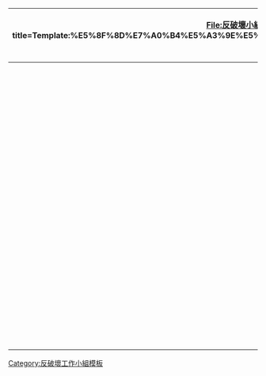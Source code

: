 {|class="wikitable" align="center"
|-
!colspan=12 align=center |<imagemap>
File:反破壞小組成員小標.png|center
rect 0 0 131 136 [//zh.wikipedia.org/w/index.php?title=Template:%E5%8F%8D%E7%A0%B4%E5%A3%9E%E5%B7%A5%E4%BD%9C%E5%B0%8F%E7%B5%84%E6%88%90%E5%93%A1%E5%90%8D%E5%96%AE3&action=edit 反破壞工作小組成員3]
desc none
</imagemap>
CVU 101-150
|-
|101
|[[User:Amazingloong|Amazingloong]]
|111
|[[User:S37|S37]]
|121
|[[User:Yhinz17|Yhinz17]]
|131
|[[User:Jackxue0|Jackxue0]]
|141
|[[User:Jack No1|Jack_No1]]
|-
|102
|[[User:Belcheri.yip1117|Belcheri.yip1117]]
|112
|[[User:PeppaPork|PeppaPork]]
|122
|[[User:Marcoli1234|Marcoli1234]]
|132
|[[User:黄彬|黄彬]]
|142
|[[User:沐雲湘|沐雲湘]]
|-
|103
|[[User:Ghkuiophh|Ghkuiophh]]
|113
|[[User:Chenjiajia9411|Chenjiajia9411]]
|123
|[[User:敗北王|敗北王]]
|133
|[[User:Shippo7|Shippo7]]
|143
|[[User:LZW0504|LZW0504]]
|-
|104
|[[User:陳名非|陳名非]]
|114
|[[User:Zlbruce|Zlbruce]]
|124
|[[User:Yuhuashi|Yuhuashi]]
|134
|[[User:辻畠|辻畠]]
|144
|[[User:范|范]]
|-
|105
|[[User:PxdJulia|PxdJulia]]
|<span style="color:#808080;">115</span>
|[[User:Thomas11104|<span style="color:#808080;">Thomas11104</span>]]
|<span style="color:#808080;">125</span>
|[[User:inhins|<span style="color:#808080;">inhins</span>]]
|<span style="color:#808080;">135</span>
|[[User:Shujenchang|<span style="color:#808080;">Shujenchang</span>]]
|145
|[[User:Numenor|Numenor]]
|-
|106
|[[User:Aoke1989|Aoke1989]]
|116
|[[User:Chaochou|Chaochou]]
|126
|[[User:Xhoonacker|Xhoonacker]]
|136
|[[User:Ffffnm|Ffffnm]]
|146
|[[User:Cbcdqe|Cbcdqe]]
|-
|107
|[[User:Leejoe Schar|Leejoe Schar]]
|117
|[[User:Drowniam|Drowniam]]
|127
|[[User:Byfserag|风雨同舟]]
|137
|[[User:belinsky|belinsky]]
|147
|[[User:Recyi|Recyi]]
|-
|<span style="color:#808080;">108</span>
|[[User:Makecat|<span style="color:#808080;">Makecat</span>]]
|118
|[[User:Gunnabeeluzer|Gunnabeeluzer]]
|128
|[[User:Chihonglee|Chihonglee]]
|138
|[[User:铁目狻猊|铁目狻猊]]
|148
|[[User:Changnick|Changnick]]
|-
|109
|[[User:風鳴|風鳴]]
|119
|[[User:gordonchelsea|gordonchelsea]]
|129
|[[User:Lovennie Ching|Lovennie Ching]]
|139
|[[User:Fanglongzong|Fanglongzong]]
|149
|[[User:Lanwi1|Lanwi1]]
|-
|110
|[[User:盛世|盛世]]
|120
|[[User:Will629|Will629]]
|130
|[[User:KKD123|KKD123]]
|140
|[[User:DGideas|DGideas]]
|150
|[[User:独孤克业|独孤克业]]
|}
<noinclude>
[[Category:反破壞工作小組模板]]
</noinclude>